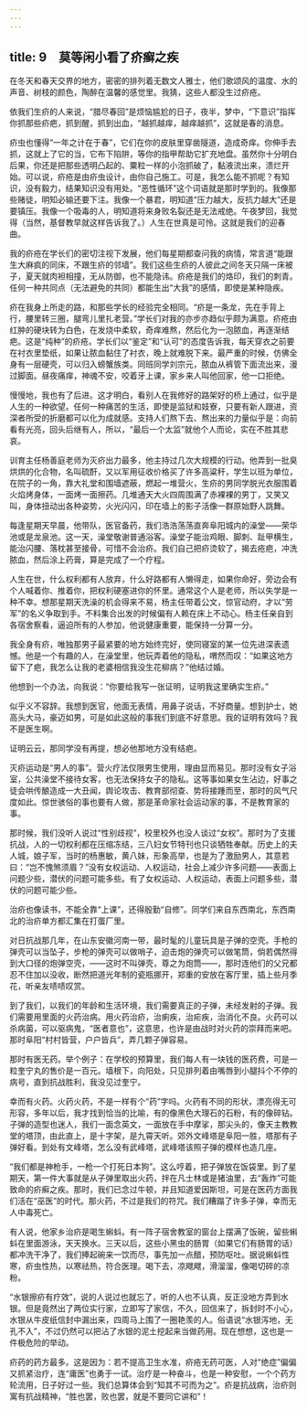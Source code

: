 ```yaml
---
---
---
```

title: 9　莫等闲小看了疥癣之疾
---

在冬天和春天交界的地方，密密的排列着无数文人雅士，他们歌颂风的温度、水的声音、树枝的颜色，陶醉在温馨的感觉里。我猜，这些人都没生过疥疮。

依我们生疥的人来说，“腊尽春回”是烦恼尴尬的日子，夜半，梦中，“下意识”指挥你抓那些疥疤，抓到醒，抓到出血，“越抓越痒，越痒越抓”，这就是春的消息。

疥虫也懂得“一年之计在于春”，它们在你的皮肤里穿凿隧道，造成奇痒。你伸手去抓，这就上了它的当，它布下陷阱，等你的指甲帮助它扩充地盘。虽然你十分明白后果，你还是把那些透明凸起的、粟粒一样的小泡抓破了，黏液流出来，溃烂开始。可以说，疥疮是由疥虫设计，由你自己施工。可是，我怎么能不抓呢？有知识，没有毅力，结果知识没有用处。“恶性循环”这个词语就是那时学到的。我像那些赌徒，明知必输还要下注。我像一个暴君，明知道“压力越大，反抗力越大”还是要镇压。我像一个吸毒的人，明知道将来身败名裂还是无法戒绝。午夜梦回，我觉得（当然，基督教早就这样告诉我了。）人生在世真是可怜。这就是我们的迎春曲。

我的疥疮在学长们的密切注视下发展，他们每星期都查问我的病情，常言道“能跟生大麻疯的同床，不跟生疥的邻墙”。我们这些生疥的人彼此之间冬天只隔一床被子，夏天就肉袒相撞，无从防御，也不能隐讳。疥疮是我们的烙印，我们的刺青。任何一种共同点（无法避免的共同）都能生出“大我”的感情，即使是某种隐疾。

疥在我身上所走的路，和那些学长的经验完全相同。“疥是一条龙，先在手背上行，腰里转三圈，腿弯儿里扎老营。”学长们对我的亦步亦趋似乎颇为满意。疥疮由红肿的硬块转为白色，在发烧中柔软，奇痒难熬，然后化为一泡脓血，再逐渐结疤。这是“纯种”的疥疮。学长们以“鉴定”和“认可”的态度告诉我，每天穿衣之前要在衬衣里垫纸，如果让脓血黏住了衬衣，晚上就难脱下来。最严重的时候，仿佛全身有一层硬壳，可以归入螃蟹族类。同班同学刘宗元，脓血从裤管下面流出来，漫过脚面。昼夜痛痒，神魂不安，咬着牙上课，家乡来人叫他回家，他一口拒绝。

慢慢地，我也有了后进。这才明白，看别人在我修好的路架好的桥上通过，似乎是人生的一种欲望。任何一种痛苦的生活，即使是监狱和妓寮，只要有新人跟进，资深者所受的折磨都可以化为成就感。支持人们熬下去、熬出来的力量似乎是：向前看有光亮，回头后继有人，所以，“最后一个太监”就他个人而论，实在不胜其悲哀。

训育主任杨善庭老师为灭疥出力最多，他主持过几次大规模的行动。他弄到一批臭烘烘的化合物，名叫硫酐，又以军用征收价格买了许多高粱秆，学生以班为单位，在院子的一角，靠大礼堂和围墙遮蔽，燃起一堆营火，生疥的男同学脱光衣服围着火焰烤身体，一面烤一面擦药。几堆通天大火四周围满了赤裸裸的男丁，又笑又叫，身体扭动出各种姿势，火光闪闪，印在墙上的影子活像一群原始野人跳舞。

每逢星期天早晨，他带队，医官备药，我们浩浩荡荡直奔阜阳城内的澡堂——荣华池或是龙泉池。这一天，澡堂敬谢普通浴客。澡堂子能治鸡眼、脚刺、趾甲横生，能治闪腰、落枕甚至接骨，可惜不会治疥。我们自己把疥烫软了，揭去疮疤，冲洗脓血，然后涂上药膏，算是完成了一个疗程。

人生在世，什么权利都有人放弃，什么好路都有人懒得走，如果你命好，旁边会有个人喊着你、推着你，把权利硬塞进你的怀里。通常这个人是老师，所以失学是一种不幸。想那星期天洗澡的机会得来不易，杨主任带着公文，惊官动府，才以“劳军”的名义争取到手。不料集合出发的时候偏有人赖在床上不动心。杨主任亲自到各宿舍察看，逼迫所有的人参加，他说健康重要，能保持一分算一分。

我全身有疥，唯独那男子最紧要的地方始终完好，使同寝室的某一位先进深表遗憾。他是一个有趣的人，在澡堂里，他玩弄着他的隐私，喟然而叹：“如果这地方留下了疤，我怎么让我的老婆相信我没生花柳病？”他结过婚。

他想到一个办法，向我说：“你要给我写一张证明，证明我这里确实生疥。”

似乎义不容辞。我想到医官，他面无表情，用鼻子说话，不好商量。想到护士，她高头大马，豪迈如男，可是如此这般的事我们到底不好意思。我的证明有效吗？我不是医生啊。

证明云云，那同学没有再提，想必他那地方没有结疤。

灭疥运动是“男人的事”。营火疗法仅限男生使用，理由显而易见。那时没有女子浴室，公共澡堂不接待女客，也无法保持女子的隐私。这等事如果女生沾边，好事之徒会哄传酿造成一大丑闻，舆论攻击、教育部彻查、势将接踵而至，那时的风气尺度如此。惊世骇俗的事也要有人做，那是革命家社会运动家的事，不是教育家的事。

那时候，我们没听人说过“性别歧视”，校里校外也没人谈过“女权”。那时为了支援抗战，人的一切权利都在压缩冻结，三八妇女节特刊也只谈牺牲奉献。历史上的夫人城，娘子军，当时的杨惠敏，黄八妹，形象高举，也是为了激励男人，其意若曰：“岂不愧煞须眉？”没有女权运动、人权运动，社会上减少许多问题——表面上问题少些，潜伏的问题可能多些。有了女权运动、人权运动，表面上问题多些，潜伏的问题可能少些。

治疥也像读书，不能全靠“上课”，还得殷勤“自修”。同学们来自东西南北，东西南北的治疥单方都汇集在打蛋厂里。

对日抗战那几年，在山东安徽河南一带，最时髦的儿童玩具是子弹的空壳。手枪的弹壳可以当坠子，步枪的弹壳可以做哨子，迫击炮的弹壳可以做笔筒，倘若偶然得到大口径的炮弹空壳，——这时不叫弹壳，尊之为炮筒——，那时连他们的父兄都忍不住加以没收，断然把道光年制的瓷瓶挪开，郑重的安放在客厅里，插上些月季花，听亲友啧啧叹赏。

到了我们，以我们的年龄和生活环境，我们需要真正的子弹，未经发射的子弹。我们需要用里面的火药治病。用火药治疥，治痢疾，治疟疾，治消化不良。火药可以杀病菌，可以驱病鬼，“医者意也”，这意思，也许是由战时对火药的崇拜而来吧。那时阜阳“村村皆营，户户皆兵”，弄几颗子弹容易。

那时有医无药。举个例子：在学校的预算里，我们每人有一块钱的医药费，可是一粒奎宁丸的售价是一百元。墙根下，向阳处，只见排列着由嘴唇到小腿抖个不停的病号，直到抗战胜利，我没见过奎宁。

幸而有火药。火药火药，不是一样有个“药”字吗。火药有不同的形状，漂亮得无可形容，多年以后，我才找到恰当的比喻，有的像黑色大理石的石粉，有的像碎钻。子弹的造型也迷人，我们一面念英文，一面放在手中摩挲，那尖头的，像天主教教堂的塔顶，由此直上，是十字架，是九霄天听。郊外文峰塔是阜阳一胜，塔那有子弹好看。到处有文峰塔，怎么没有武峰塔，武峰塔该照子弹的模样也造几座。

“我们都是神枪手，一枪一个打死日本狗”。这么哼着，把子弹放在饭袋里。到了星期天，第一件大事就是从子弹里取出火药，拌在凡士林或是猪油里，去“轰炸”可能致命的疥癣之疾。那时，我们已念过牛顿，并且知道爱因斯坦，可是在医药方面我们活在“巫医”的时代。那火药，不过是我们的符咒。我们糟蹋了许多子弹，幸而无人中毒死亡。

有人说，他家乡治疥是喝生蝌蚪。有一阵子宿舍教室的窗台上摆满了饭碗，留些蝌蚪在里面游泳，天天换水。三天以后，这些小黑虫的肠胃（如果它们有肠胃的话）都冲洗干净了，我们捧起碗来一饮而尽，事先加一点醋，预防呕吐。据说蝌蚪性寒，疥虫性热，以寒祛热，符合医理。喝下去，凉飕飕，滑溜溜，像喝切碎的凉粉。

“水银擦疥有疗效”，说的人说过也就忘了，听的人也不认真，反正没地方弄到水银。但是竟然出了两位实行家，立即写了家信，不久，回信来了，拆封时不小心，水银从牛皮纸信封中漏出来，四周马上围了一圈艳羡的人。俗语说“水银泻地，无孔不入”，不过仍然可以把沾了水银的泥土挖起来当做药用。现在想想，这也是一件极危险的举动。

疥药的药方最多。这是因为：若不提高卫生水准，疥疮无药可医，人对“绝症”偏偏又抓紧治疗，连“庸医”也勇于一试。治疗是一种奋斗，也是一种安慰，一个个药方轮流用，日子好过一些。我们总算体会到“知其不可而为之”。疥是抗战病，治疥则寓有抗战精神，“胜也罢，败也罢，就是不要同它讲和”！